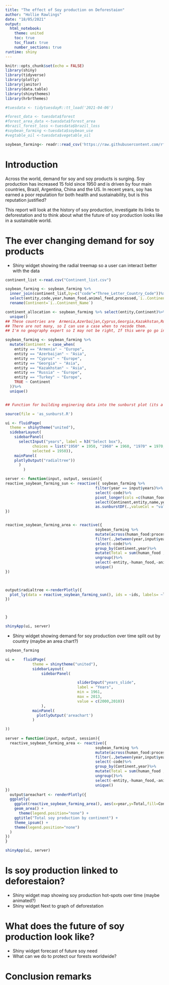 ```yaml
---
title: "The effect of Soy production on Deforestaion"
author: "Hollie Rawlings"
date: "18/05/2021"
output: 
  html_notebook: 
    theme: united
    toc: true
    toc_float: true
    number_sections: true
runtime: shiny
---
```


```r
knitr::opts_chunk$set(echo = FALSE)
library(shiny)
library(tidyverse)
library(plotly)
library(janitor)
library(data.table)
library(shinythemes)
library(hrbrthemes)

#tuesdata <- tidytuesdayR::tt_load('2021-04-06')

#forest_data <- tuesdata$forest
#forest_area_data <-tuesdata$forest_area
#brazil_forest_loss <-tuesdata$brazil_loss
#soybean_farming <-tuesdata$soybean_use
#vegtable_oil <-tuesdata$vegetable_oil

soybean_farming<- readr::read_csv('https://raw.githubusercontent.com/rfordatascience/tidytuesday/master/data/2021/2021-04-06/soybean_use.csv')
```
# Introduction {-}

Across the world, demand for soy and soy products is surging. 
Soy production has increased 15 fold since 1950 and is driven by four main countries, Brazil, Argentina, China and the US. 
In recent years, soy has earned a poor reputation for both health and sustainability, but is this reputation justified? 

This report will look at the history of soy production, investigate its links to deforestation and to think about what the future of soy production looks like in a  sustainable world. 



# The ever changing demand for soy products {-}


- Shiny widget showing the radial treemap so a user can interact better with the data

```r
continent_list <-read.csv("Continent_list.csv")

soybean_farming <- soybean_farming %>% 
  inner_join(continent_list,by=c("code"="Three_Letter_Country_Code"))%>%
  select(entity,code,year,human_food,animal_feed,processed,`ï..Continent_Name`)%>%
  rename(Continent=`ï..Continent_Name`)

continent_allocation <- soybean_farming %>% select(entity,Continent)%>%
  unique()
## These countries are 	Armenia,Azerbaijan,Cyprus,Georgia,Kazakhstan,Russia,Turkey 
## There are not many, so I can use a case when to recode them. 
## I'm no geography expert so I may not be right, If this were go go in a paper I would have to include a footnote about these allocations

soybean_farming <- soybean_farming %>% 
  mutate(Continent = case_when(
    entity == "Armenia" ~ "Europe",
    entity == "Azerbaijan" ~ "Asia", 
    entity == "Cyprus" ~ "Europe", 
    entity == "Georgia" ~ "Asia", 
    entity == "Kazakhstan" ~ "Asia", 
    entity == "Russia" ~ "Europe", 
    entity == "Turkey" ~ "Europe", 
    TRUE ~ Continent
  ))%>%
  unique()


## Function for building enginering data into the sunburst plot (its a real pain to get data in this format, ill keep note of this for the future) 

source(file = 'as_sunburst.R')

```

```r

ui <- fluidPage(
  theme = shinytheme("united"),
  sidebarLayout(
    sidebarPanel(
      selectInput("years", label = h3("Select box"), 
            choices = list("1950" = 1950, "1960" = 1960, "1970" = 1970,"1980"=1980,"1990"=1990, "2000"=2000,"2010"=2010), 
            selected = 1950)),
    mainPanel(
    plotlyOutput("radialtree"))
      )
        )

server <- function(input, output, session){
reactive_soybean_farming_sun <- reactive({ soybean_farming %>%
                                        filter(year == input$years)%>%
                                        select(-code)%>%
                                        pivot_longer(cols =c(human_food,animal_feed,processed))%>%
                                        select(Continent,entity,name,year,value)%>%
                                        as.sunburstDF(.,valueCol = "value")
})


reactive_soybean_farming_area <- reactive({ 
                                        soybean_farming %>%
                                        mutate(across(human_food:processed, ~replace_na(.x,0)))%>%
                                        filter(.,between(year,input$years_slide[1],input$years_slide[2]))%>%
                                        select(-code)%>%
                                        group_by(Continent,year)%>%
                                        mutate(Total = sum(human_food ,animal_feed,processed))%>%
                                        ungroup()%>%
                                        select(-entity,-human_food,-animal_feed,-processed)%>%
                                        unique()
})                                      
                                        


output$radialtree <-renderPlotly({
  plot_ly(data = reactive_soybean_farming_sun(), ids = ~ids, labels= ~labels, parents = ~parents, values= ~values, type='sunburst',maxdepth=2 ,branchvalues = 'total')
})



}

shinyApp(ui, server)


```
- Shiny widget showing demand for soy production over time split out by country (maybe an area chart?)
```r
soybean_farming 

ui =    fluidPage(
            theme = shinytheme("united"),
            sidebarLayout(
                sidebarPanel(

                                sliderInput("years_slide",
                                label = "Years",
                                min = 1961,
                                max = 2013,
                                value = c(2000,2010))
                ),
            mainPanel(
              plotlyOutput('areachart')
            ) 

))
  
server = function(input, output, session){
  reactive_soybean_farming_area <- reactive({ 
                                        soybean_farming %>%
                                        mutate(across(human_food:processed, ~replace_na(.x,0)))%>%
                                        filter(.,between(year,input$years_slide[1],input$years_slide[2]))%>%
                                        select(-code)%>%
                                        group_by(Continent,year)%>%
                                        mutate(Total = sum(human_food ,animal_feed,processed))%>%
                                        ungroup()%>%
                                        select(-entity,-human_food,-animal_feed,-processed)%>%
                                        unique()
})         
  output$areachart <- renderPlotly({
  ggplotly(
    ggplot(reactive_soybean_farming_area(), aes(x=year,y=Total,fill=Continent)) +
    geom_area() +
      theme(legend.position="none") +
    ggtitle("Total soy production by continent") +
    theme_ipsum() +
    theme(legend.position="none")
  )
})
}

shinyApp(ui, server)
```
# Is soy production linked to deforestaion? {-}

- Shiny widget map showing soy production hot-spots over time (maybe animated?)
- Shiny widget Next to graph of deforestation 

# What does the future of soy production look like? {-}
- Shiny widget forecast of future soy need 
- What can we do to protect our forests worldwide? 

# Conclusion remarks {-}